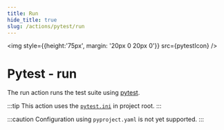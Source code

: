 ```yaml
---
title: Run
hide_title: true
slug: /actions/pytest/run
---
```



<img style={{height:'75px', margin: '20px 0 20px 0'}} src={pytestIcon} />

# Pytest - run

The run action runs the test suite using [pytest](https://docs.pytest.org/en/7.4.x/).

:::tip
This action uses the [`pytest.ini`](https://docs.pytest.org/en/7.4.x/reference/customize.html#pytest-ini) in project root.
:::

:::caution
Configuration using `pyproject.yaml` is not yet supported.
:::